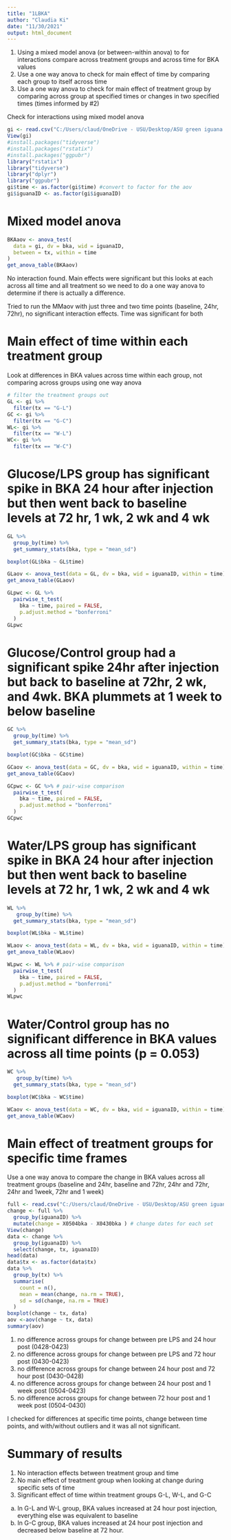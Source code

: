 ```yaml
---
title: "1LBKA"
author: "Claudia Ki"
date: "11/30/2021"
output: html_document
---
```

1) Using a mixed model anova (or between-within anova) to for interactions compare across treatment groups and across time for BKA values
2) Use a one way anova to check for main effect of time by comparing each group to itself across time
3) Use a one way anova to check for main effect of treatment group by comparing across group at specified times 
or changes in two specified times (times informed by #2)

Check for interactions using mixed model anova
```r
gi <- read.csv("C:/Users/claud/OneDrive - USU/Desktop/ASU green iguana 2021/greeniguanaAnalysis/BKA1LPSlong.csv")
View(gi)
#install.packages("tidyverse")
#install.packages("rstatix")
#install.packages("ggpubr")
library("rstatix")
library("tidyverse")
library("dplyr")
library("ggpubr")
gi$time <- as.factor(gi$time) #convert to factor for the aov
gi$iguanaID <- as.factor(gi$iguanaID)

```

# Mixed model anova
``` r
BKAaov <- anova_test(
  data = gi, dv = bka, wid = iguanaID,
  between = tx, within = time
)
get_anova_table(BKAaov)
```
No interaction found. Main effects were significant but this looks at each across all time and all treatment so we need to do a one way anova to determine if there is actually a difference. 

Tried to run the MMaov with just three and two time points (baseline, 24hr, 72hr), no significant interaction effects. Time was significant for both

# Main effect of time within each treatment group
Look at differences in BKA values across time within each group, not comparing across groups using one way anova

```r
# filter the treatment groups out
GL <- gi %>%
  filter(tx == "G-L") 
GC <- gi %>%
  filter(tx == "G-C")
WL<- gi %>%
  filter(tx == "W-L")
WC<- gi %>%
  filter(tx == "W-C")
```

# Glucose/LPS group has significant spike in BKA 24 hour after injection but then went back to baseline levels at 72 hr, 1 wk, 2 wk and 4 wk
```r
GL %>%
  group_by(time) %>% 
  get_summary_stats(bka, type = "mean_sd")
```

```r
boxplot(GL$bka ~ GL$time)
```

```r
GLaov <- anova_test(data = GL, dv = bka, wid = iguanaID, within = time)
get_anova_table(GLaov) 
```
```r
GLpwc <- GL %>% 
  pairwise_t_test(
    bka ~ time, paired = FALSE,
    p.adjust.method = "bonferroni"
  )
GLpwc
```

# Glucose/Control group had a significant spike 24hr after injection but back to baseline at 72hr, 2 wk, and 4wk. BKA plummets at 1 week to below baseline

```r
GC %>%
  group_by(time) %>% 
  get_summary_stats(bka, type = "mean_sd")
```

```r
boxplot(GC$bka ~ GC$time)
```
```r
GCaov <- anova_test(data = GC, dv = bka, wid = iguanaID, within = time)
get_anova_table(GCaov) 
```
```r
GCpwc <- GC %>% # pair-wise comparison
  pairwise_t_test(
    bka ~ time, paired = FALSE,
    p.adjust.method = "bonferroni"
  )
GCpwc 
```
  
# Water/LPS group has significant spike in BKA 24 hour after injection but then went back to baseline levels at 72 hr, 1 wk, 2 wk and 4 wk
  
```r
WL %>%
   group_by(time) %>% 
  get_summary_stats(bka, type = "mean_sd")
```
```r
boxplot(WL$bka ~ WL$time)
```

```r
WLaov <- anova_test(data = WL, dv = bka, wid = iguanaID, within = time)
get_anova_table(WLaov) 
```

```r
WLpwc <- WL %>% # pair-wise comparison
  pairwise_t_test(
    bka ~ time, paired = FALSE,
    p.adjust.method = "bonferroni"
  )
WLpwc 
```

# Water/Control group has no significant difference in BKA values across all time points (p = 0.053)

```r
WC %>%
   group_by(time) %>% 
  get_summary_stats(bka, type = "mean_sd")
```

```r
boxplot(WC$bka ~ WC$time)
```
```r
WCaov <- anova_test(data = WC, dv = bka, wid = iguanaID, within = time)
get_anova_table(WCaov) 
```

# Main effect of treatment groups for specific time frames
Use a one way anova to compare the change in BKA values across all treatment groups (baseline and 24hr, baseline and 72hr, 24hr and 72hr, 24hr and 1week, 72hr and 1 week)

```r
full <- read.csv("C:/Users/claud/OneDrive - USU/Desktop/ASU green iguana 2021/greeniguanaAnalysis/GreenIguanaMasterSpring2021.csv")
change <- full %>% 
  group_by(iguanaID) %>%
  mutate(change = X0504bka - X0430bka ) # change dates for each set
View(change)
data <- change %>%
  group_by(iguanaID) %>%
  select(change, tx, iguanaID)
head(data)
data$tx <- as.factor(data$tx)
data %>%
  group_by(tx) %>%
  summarise(
    count = n(),
    mean = mean(change, na.rm = TRUE),
    sd = sd(change, na.rm = TRUE)
  )
boxplot(change ~ tx, data)
aov <-aov(change ~ tx, data)
summary(aov)
```
1) no difference across groups for change between pre LPS and 24 hour post (0428-0423)
2) no difference across groups for change between pre LPS and 72 hour post (0430-0423)
3) no difference across groups for change between 24 hour post and 72 hour post (0430-0428)
4) no difference across groups for change between 24 hour post and 1 week post (0504-0423)
5) no difference across groups for change between 72 hour post and 1 week post (0504-0430)

I checked for differences at specific time points, change between time points, and with/without outliers and it was all not significant. 

# Summary of results
1) No interaction effects between treatment group and time
2) No main effect of treatment group when looking at change during specific sets of time
3) Significant effect of time within treatment groups G-L, W-L, and G-C
  a) In G-L and W-L group, BKA values increased at 24 hour post injection, everything else was equivalent to baseline
  b) In G-C group, BKA values increased at 24 hour post injection and decreased below baseline at 72 hour. 
